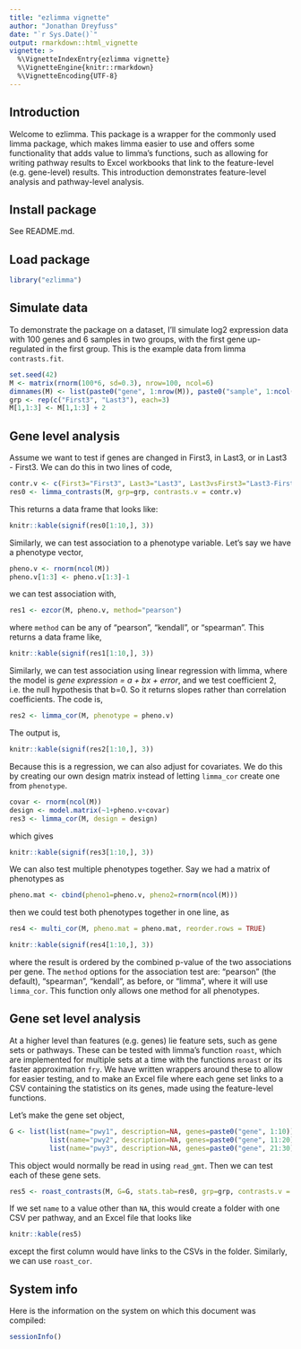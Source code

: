 ```yaml
---
title: "ezlimma vignette"
author: "Jonathan Dreyfuss"
date: "`r Sys.Date()`"
output: rmarkdown::html_vignette
vignette: >
  %\VignetteIndexEntry{ezlimma vignette}
  %\VignetteEngine{knitr::rmarkdown}
  %\VignetteEncoding{UTF-8}
---
```


## Introduction
Welcome to ezlimma. This package is a wrapper for the commonly used limma package, which makes limma easier to use and offers some functionality that adds value to limma's functions, such as allowing for writing pathway results to Excel workbooks that link to the feature-level (e.g. gene-level) results. This introduction demonstrates feature-level analysis and pathway-level analysis.

## Install package
See README.md.

## Load package
```r
library("ezlimma")
```

## Simulate data
To demonstrate the package on a dataset, I'll simulate log2 expression data with 100 genes and 6 samples in two groups, with the first gene up-regulated in the first group. This is the example data from limma `contrasts.fit`.
```r
set.seed(42)
M <- matrix(rnorm(100*6, sd=0.3), nrow=100, ncol=6)
dimnames(M) <- list(paste0("gene", 1:nrow(M)), paste0("sample", 1:ncol(M)))
grp <- rep(c("First3", "Last3"), each=3)
M[1,1:3] <- M[1,1:3] + 2
```

## Gene level analysis
Assume we want to test if genes are changed in First3, in Last3, or in Last3 - First3. We can do this in two lines of code,
```r
contr.v <- c(First3="First3", Last3="Last3", Last3vsFirst3="Last3-First3")
res0 <- limma_contrasts(M, grp=grp, contrasts.v = contr.v)
```

This returns a data frame that looks like:
```r
knitr::kable(signif(res0[1:10,], 3))
```

Similarly, we can test association to a phenotype variable. Let's say we have a phenotype vector, 
```r
pheno.v <- rnorm(ncol(M))
pheno.v[1:3] <- pheno.v[1:3]-1
```

we can test association with,
```r
res1 <- ezcor(M, pheno.v, method="pearson")
```

where `method` can be any of "pearson", "kendall", or "spearman". This returns a data frame like,
```r
knitr::kable(signif(res1[1:10,], 3))
```

Similarly, we can test association using linear regression with limma, where the model is *gene expression = a + bx + error*, and we test coefficient 2, i.e. the null hypothesis that b=0. So it returns slopes rather than correlation coefficients. The code is,
```r
res2 <- limma_cor(M, phenotype = pheno.v)
```

The output is,
```r
knitr::kable(signif(res2[1:10,], 3))
```

Because this is a regression, we can also adjust for covariates. We do this by creating our own design matrix instead of letting `limma_cor` create one from `phenotype`.
```r
covar <- rnorm(ncol(M))
design <- model.matrix(~1+pheno.v+covar)
res3 <- limma_cor(M, design = design)
```

which gives
```r
knitr::kable(signif(res3[1:10,], 3))
```

We can also test multiple phenotypes together. Say we had a matrix of phenotypes as
```r
pheno.mat <- cbind(pheno1=pheno.v, pheno2=rnorm(ncol(M)))
```

then we could test both phenotypes together in one line, as
```r
res4 <- multi_cor(M, pheno.mat = pheno.mat, reorder.rows = TRUE)
```

```r
knitr::kable(signif(res4[1:10,], 3))
```

where the result is ordered by the combined p-value of the two associations per gene. The `method` options for the association test are: "pearson" (the default), "spearman", "kendall", as before, or "limma", where it will use `limma_cor`. This function only allows one method for all phenotypes.

## Gene set level analysis
At a higher level than features (e.g. genes) lie feature sets, such as gene sets or pathways. These can be tested with limma's function `roast`, which are implemented for multiple sets at a time with the functions `mroast` or its faster approximation `fry`. We have written wrappers around these to allow for easier testing, and to make an Excel file where each gene set links to a CSV containing the statistics on its genes, made using the feature-level functions.

Let's make the gene set object,
```r
G <- list(list(name="pwy1", description=NA, genes=paste0("gene", 1:10)),
          list(name="pwy2", description=NA, genes=paste0("gene", 11:20)),
          list(name="pwy3", description=NA, genes=paste0("gene", 21:30)))
```
This object would normally be read in using `read_gmt`. Then we can test each of these gene sets.
```r
res5 <- roast_contrasts(M, G=G, stats.tab=res0, grp=grp, contrasts.v = contr.v, fun="fry", name=NA)
```

If we set `name` to a value other than `NA`, this would create a folder with one CSV per pathway, and an Excel file that looks like
```r
knitr::kable(res5)
```
except the first column would have links to the CSVs in the folder. Similarly, we can use `roast_cor`.

## System info
Here is the information on the system on which this document was compiled:
```r
sessionInfo()
```